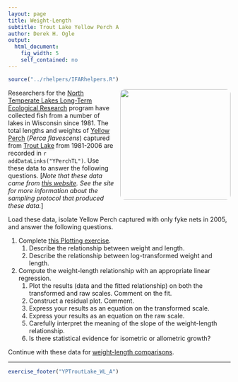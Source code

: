 ```yaml
---
layout: page
title: Weight-Length
subtitle: Trout Lake Yellow Perch A
author: Derek H. Ogle
output: 
  html_document: 
    fig_width: 5
    self_contained: no
---
```

```r
source("../rhelpers/IFARhelpers.R")
```

<img style="float: right; margin: 0px 0px 10px 10px; border-radius:10px;" src="imgs/yellow-perch-4.jpg" width="250px" />
Researchers for the [North Temperate Lakes Long-Term Ecological Research](https://lter.limnology.wisc.edu/) program have collected fish from a number of lakes in Wisconsin since 1981.  The total lengths and weights of [Yellow Perch](https://en.wikipedia.org/wiki/Yellow_perch) (*Perca flavescens*) captured from [Trout Lake](https://lter.limnology.wisc.edu/researchsite/trout-lake) from 1981-2006 are recorded in `r addDataLinks("YPerchTL")`.  Use these data to answer the following questions.  [*Note that these data came from [this website](https://lter.limnology.wisc.edu/dataset/north-temperate-lakes-lter-fish-lengths-and-weights-1981-current).  See the site for more information about the sampling protocol that produced these data.*]

Load these data, isolate Yellow Perch captured with only fyke nets in 2005, and answer the following questions.

1. Complete [this Plotting exercise](YPTroutLake_Plotting.html).
    1. Describe the relationship between weight and length.
    1. Describe the relationship between log-transformed weight and length.
1. Compute the weight-length relationship with an appropriate linear regression.
    1. Plot the results (data and the fitted relationship) on both the transformed and raw scales.  Comment on the fit.
    1. Construct a residual plot.  Comment.
    1. Express your results as an equation on the transformed scale.
    1. Express your results as an equation on the raw scale.
    1. Carefully interpret the meaning of the slope of the weight-length relationship.
    1. Is there statistical evidence for isometric or allometric growth?

Continue with these data for [weight-length comparisons](YPTroutLake_WL_B.html).

---
```r
exercise_footer("YPTroutLake_WL_A")
```
